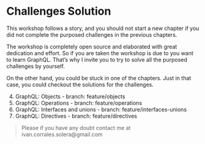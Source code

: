 # Challenges Solution

This workshop follows a story, and you should not start a new chapter if you did not complete the purposed challenges
in the previous chapters. 

The workshop is completely open source and elaborated with great dedication and effort. So if you are taken
the workshop is due to you want to learn GraphQL. That's why I invite you to try to solve all the purposed challenges
by yourself.

On the other hand, you could be stuck in one of the chapters. Just in that case, you could checkout the solutions
for the challenges.

4. GraphQL: Objects -  branch: feature/objects
5. GraphQL: Operations - branch: feature/operations
6. GraphQL: Interfaces and unions - branch: feature/interfaces-unions
7. GraphQL: Directives - branch: feature/directives

> Please if you have any doubt contact me at ivan.corrales.solera@gmail.com 
